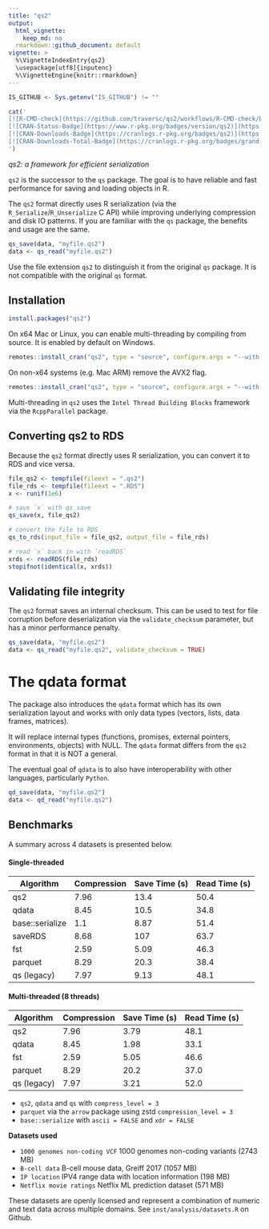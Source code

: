 ```yaml
---
title: "qs2"
output:
  html_vignette:
    keep_md: no
  rmarkdown::github_document: default
vignette: >
  %\VignetteIndexEntry{qs2}
  \usepackage[utf8]{inputenc}
  %\VignetteEngine{knitr::rmarkdown}
---
```


```r
IS_GITHUB <- Sys.getenv("IS_GITHUB") != ""
```

```r
cat('
[![R-CMD-check](https://github.com/traversc/qs2/workflows/R-CMD-check/badge.svg)](https://github.com/traversc/qs2/actions)
[![CRAN-Status-Badge](https://www.r-pkg.org/badges/version/qs2)](https://cran.r-project.org/package=qs2)
[![CRAN-Downloads-Badge](https://cranlogs.r-pkg.org/badges/qs2)](https://cran.r-project.org/package=qs2)
[![CRAN-Downloads-Total-Badge](https://cranlogs.r-pkg.org/badges/grand-total/qs2)](https://cran.r-project.org/package=qs2)
')
```

*qs2: a framework for efficient serialization*

`qs2` is the successor to the `qs` package. The goal is to have reliable and fast performance for saving and loading objects in R.

The `qs2` format directly uses R serialization (via the `R_Serialize`/`R_Unserialize` C API) while improving underlying compression and disk IO patterns. 
If you are familiar with the `qs` package, the benefits and usage are the same.

```r
qs_save(data, "myfile.qs2")
data <- qs_read("myfile.qs2")
```

Use the file extension `qs2` to distinguish it from the original `qs` package. It is not compatible with the original `qs` format.


## Installation

```r
install.packages("qs2")
```

On x64 Mac or Linux, you can enable multi-threading by compiling from source. It is enabled by default on Windows. 

```r
remotes::install_cran("qs2", type = "source", configure.args = "--with-TBB --with-simd=AVX2")
```

On non-x64 systems (e.g. Mac ARM) remove the AVX2 flag.

```r
remotes::install_cran("qs2", type = "source", configure.args = "--with-TBB")
```

Multi-threading in `qs2` uses the `Intel Thread Building Blocks` framework via the `RcppParallel` package.


## Converting qs2 to RDS

Because the `qs2` format directly uses R serialization, you can convert it to RDS and vice versa.

```r
file_qs2 <- tempfile(fileext = ".qs2")
file_rds <- tempfile(fileext = ".RDS")
x <- runif(1e6)

# save `x` with qs_save
qs_save(x, file_qs2)

# convert the file to RDS
qs_to_rds(input_file = file_qs2, output_file = file_rds)

# read `x` back in with `readRDS`
xrds <- readRDS(file_rds)
stopifnot(identical(x, xrds))
```

## Validating file integrity

The `qs2` format saves an internal checksum. This can be used to test for file corruption before deserialization via the `validate_checksum` parameter, but has a minor performance penalty.

```r
qs_save(data, "myfile.qs2")
data <- qs_read("myfile.qs2", validate_checksum = TRUE)
```

# The qdata format

The package also introduces the `qdata` format which has its own serialization layout and works with only data types (vectors, lists, data frames, matrices). 

It will replace internal types (functions, promises, external pointers, environments, objects) with NULL. The `qdata` format differs from 
the `qs2` format in that it is NOT a general.

The eventual goal of `qdata` is to also have interoperability with other languages, particularly `Python`. 

```r
qd_save(data, "myfile.qs2")
data <- qd_read("myfile.qs2")
```

## Benchmarks

A summary across 4 datasets is presented below.


#### Single-threaded

|Algorithm            |Compression|Save Time (s)|Read Time (s)|
|---------------------|-----------|-------------|-------------|
|qs2                  |7.96       |13.4         |50.4         |
|qdata                |8.45       |10.5         |34.8         |
|base::serialize      |1.1        |8.87         |51.4         |
|saveRDS              |8.68       |107          |63.7         |
|fst                  |2.59       |5.09         |46.3         |
|parquet              |8.29       |20.3         |38.4         |
|qs (legacy)          |7.97       |9.13         |48.1         |


#### Multi-threaded (8 threads)

|Algorithm            |Compression|Save Time (s)|Read Time (s)|
|---------------------|-----------|-------------|-------------|
|qs2                  |7.96       |3.79         |48.1         |
|qdata                |8.45       |1.98         |33.1         |
|fst                  |2.59       |5.05         |46.6         |
|parquet              |8.29       |20.2         |37.0         |
|qs (legacy)          |7.97       |3.21         |52.0         |

* `qs2`, `qdata` and `qs` with `compress_level = 3`
* `parquet` via the `arrow` package using zstd `compression_level = 3`
* `base::serialize` with `ascii = FALSE` and `xdr = FALSE`

**Datasets used**

* `1000 genomes non-coding VCF` 1000 genomes non-coding variants (2743 MB)
* `B-cell data` B-cell mouse data, Greiff 2017 (1057 MB)
* `IP location` IPV4 range data with location information (198 MB)
* `Netflix movie ratings` Netflix ML prediction dataset (571 MB)

These datasets are openly licensed and represent a combination of numeric and text data across multiple domains. See `inst/analysis/datasets.R` on Github.
